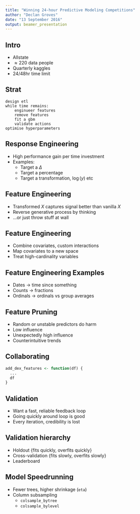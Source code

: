 ```yaml
---
title: "Winning 24-hour Predictive Modeling Competitions"
author: "Declan Groves"
date: "13 September 2016"
output: beamer_presentation
---
```


## Intro

  - Allstate
  - $\approx 220$ data people
  - Quarterly kaggles
  - 24/48hr time limit

## Strat

```
design etl
while time remains:
    enginueer features
    remove features
    fit a gbm
    validate actions
optimise hyperparameters
```

<!-- Words on what a gbm is. xgboost -->

<!-- Zhang said that ideas last about a week, so plenty of time -->

<!-- Small data: linear models. Stuff with greater resources: other models. -->

## Response Engineering

  - High performance gain per time investment
  - Examples:
    - Target a $\Delta$
    - Target a percentage
    - Target a transformation, $\log(y)$ etc

## Feature Engineering

  - Transformed $X$ captures signal better than vanilla $X$
  - Reverse generative process by thinking
  - ...or just throw stuff at wall

## Feature Engineering

  - Combine covariates, custom interactions
  - Map covariates to a new space
  - Treat high-cardinality variables

## Feature Engineering Examples

  - Dates $\rightarrow$ time since something
  - Counts $\rightarrow$ fractions
  - Ordinals $\rightarrow$ ordinals vs group averages

## Feature Pruning

  - Random or unstable predictors do harm
  - Low influence
  - Unexpectedly high influence
  - Counterintuitive trends

## Collaborating

```R
add_dex_features <- function(df) {
  ...
  df
}
```

<!-- Say wordson importance of version control, etc, should be obvious. -->

## Validation

  - Want a fast, reliable feedback loop
  - Going quickly around loop is good
  - Every iteration, credibility is lost

<!-- Tradeoff. Zhang "think more and try less". -->

## Validation hierarchy

  - Holdout {fits quickly, overfits quickly}
  - Cross-validation {fits slowly, overfits slowly}
  - Leaderboard

## Model Speedrunning

  - Fewer trees, higher shrinkage (`eta`)
  - Column subsampling
    - `colsample_bytree`
    - `colsample_bylevel`
